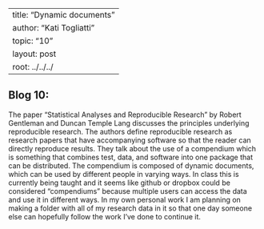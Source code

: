 --
title: "Dynamic documents"
author: "Kati Togliatti"
topic: "10"
layout: post
root: ../../../
---

## Blog 10:

The paper "Statistical Analyses and Reproducible Research" by Robert Gentleman and Duncan Temple Lang discusses the principles underlying reproducible research. The authors define reproducible research as research papers that have accompanying software so that the reader can directly reproduce results. They talk about the use of a compendium which is something that combines test, data, and software into one package that can be distributed. The compendium is composed of dynamic documents, which can be used by different people in varying ways. In class this is currently being taught and it seems like github or dropbox could be considered "compendiums" because multiple users can access the data and use it in different ways. In my own personal work I am planning on making a folder with all of my research data in it so that one day someone else can hopefully follow the work I've done to continue it.


